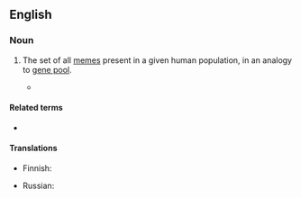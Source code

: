 ==English==
{{wikipedia}}

===Noun===
{{en-noun}}

# {{lb|en|philosophy}} The set of all [[memes]] present in a given human population, in an analogy to [[gene pool]].
#* {{quote-book|year=1976|author=Richard Dawkins|title=The Selfish Gene|passage=Just as genes propagate themselves in the gene pool by leaping from body to body via sperms or eggs, so memes propagate themselves in the '''meme pool''' by leaping from brain to brain via a process which, in the broad sense, can be called imitation.}}

====Related terms====
* {{l|en|gene pool}}

====Translations====
{{trans-top|philosophy: set of all memes in a given population}}
* Finnish: {{t|fi|meemipooli}}
{{trans-mid}}
* Russian: {{t|ru|мемофонд|m}}
{{trans-bottom}}